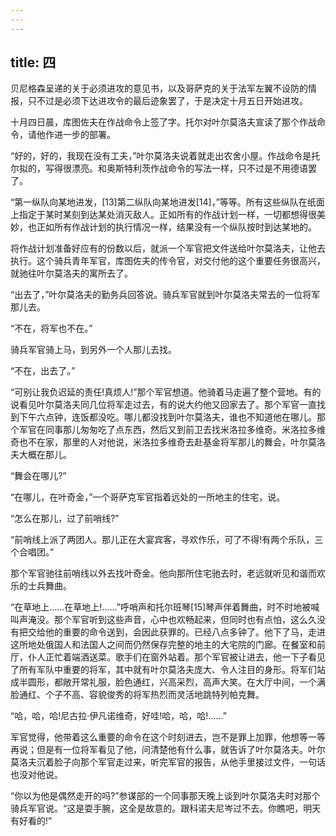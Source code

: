 ```yaml
---
---
---
```

title: 四
---




贝尼格森呈递的关于必须进攻的意见书，以及哥萨克的关于法军左翼不设防的情报，只不过是必须下达进攻令的最后迹象罢了，于是决定十月五日开始进攻。

十月四日晨，库图佐夫在作战命令上签了字。托尔对叶尔莫洛夫宣读了那个作战命令，请他作进一步的部署。

“好的，好的，我现在没有工夫，”叶尔莫洛夫说着就走出农舍小屋。作战命令是托尔拟的，写得很漂亮。和奥斯特利茨作战命令的写法一样，只不过是不用德语罢了。

“第一纵队向某地进发，[13]第二纵队向某地进发[14]，”等等。所有这些纵队在纸面上指定于某时某刻到达某处消灭敌人。正如所有的作战计划一样，一切都想得很美妙，也正如所有作战计划的执行情况一样，结果没有一个纵队按时到达某地的。

将作战计划准备好应有的份数以后，就派一个军官把文件送给叶尔莫洛夫，让他去执行。这个骑兵青年军官，库图佐夫的传令官，对交付他的这个重要任务很高兴，就驰往叶尔莫洛夫的寓所去了。

“出去了，”叶尔莫洛夫的勤务兵回答说。骑兵军官就到叶尔莫洛夫常去的一位将军那儿去。

“不在，将军也不在。”

骑兵军官骑上马，到另外一个人那儿去找。

“不在，出去了。”

“可别让我负迟延的责任!真烦人!”那个军官想道。他骑着马走遍了整个营地。有的说看见叶尔莫洛夫同几位将军走过去，有的说大约他又回家去了。那个军官一直找到下午六点钟，连饭都没吃。哪儿都没找到叶尔莫洛夫，谁也不知道他在哪儿。那个军官在同事那儿匆匆吃了点东西，然后又到前卫去找米洛拉多维奇。米洛拉多维奇也不在家，那里的人对他说，米洛拉多维奇去赴基金将军那儿的舞会，叶尔莫洛夫大概在那儿。

“舞会在哪儿?”

“在哪儿，在叶奇金，”一个哥萨克军官指着远处的一所地主的住宅，说。

“怎么在那儿，过了前哨线?”

“前哨线上派了两团人。那儿正在大宴宾客，寻欢作乐，可了不得!有两个乐队，三个合唱团。”

那个军官驰往前哨线以外去找叶奇金。他向那所住宅驰去时，老远就听见和谐而欢乐的士兵舞曲。

“在草地上……在草地上!……”呼哨声和托尔班琴[15]琴声伴着舞曲，时不时地被喊叫声淹没。那个军官听到这些声音，心中也欢畅起来，但同时也有点怕，这么久没有把交给他的重要的命令送到，会因此获罪的。已经八点多钟了。他下了马，走进这所地处俄国人和法国人之间而仍然保存完整的地主的大宅院的门廊。在餐室和前厅，仆人正忙着端酒送菜。歌手们在窗外站着。那个军官被让进去，他一下子看见了所有军队中重要的将军，其中就有叶尔莫洛夫庞大、令人注目的身形。将军们站成半圆形，都敞开常礼服，脸色通红，兴高采烈，高声大笑。在大厅中间，一个满脸通红、个子不高、容貌俊秀的将军热烈而灵活地跳特列帕克舞。

“哈，哈，哈!尼古拉·伊凡诺维奇，好哇!哈，哈，哈!……”

军官觉得，他带着这么重要的命令在这个时刻进去，岂不是罪上加罪，他想等一等再说；但是有一位将军看见了他，问清楚他有什么事，就告诉了叶尔莫洛夫。叶尔莫洛夫沉着脸子向那个军官走过来，听完军官的报告，从他手里接过文件，一句话也没对他说。

“你以为他是偶然走开的吗?”参谋部的一个同事那天晚上谈到叶尔莫洛夫时对那个骑兵军官说。“这是耍手腕，这全是故意的。跟科诺夫尼岑过不去。你瞧吧，明天有好看的!”